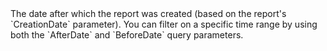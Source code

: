   
<ParamField query="AfterDate" type="Unix timestamp" >     
The date after which the report was created (based on the report's `CreationDate` parameter). You can filter on a specific time range by using both the `AfterDate` and `BeforeDate` query parameters.  
</ParamField>